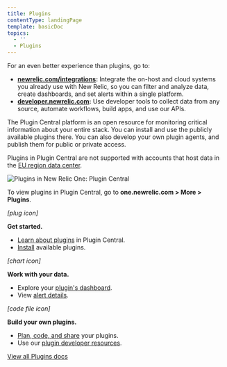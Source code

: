 ```yaml
---
title: Plugins
contentType: landingPage
template: basicDoc
topics:
  - ''
  - Plugins
---
```


<div className="callout-important">


For an even better experience than plugins, go to:

*   **[newrelic.com/integrations](https://newrelic.com/integrations):** Integrate the on-host and cloud systems you already use with New Relic, so you can filter and analyze data, create dashboards, and set alerts within a single platform.
*   **[developer.newrelic.com](https://developer.newrelic.com/):** Use developer tools to collect data from any source, automate workflows, build apps, and use our APIs.


</div>

The Plugin Central platform is an open resource for monitoring critical information about your entire stack. You can install and use the publicly available plugins there. You can also develop your own plugin agents, and publish them for public or private access.

Plugins in Plugin Central are not supported with accounts that host data in the [EU region data center](/docs/using-new-relic/welcome-new-relic/getting-started/introduction-eu-region-data-center).

![Plugins in New Relic One: Plugin Central](/sites/default/files/thumbnails/image/plugins-landing-page-prototype071720.png "Plugins in New Relic One: Plugin Central")

To view plugins in Plugin Central, go to **one.newrelic.com &gt; More &gt; Plugins**.

_\[plug icon\]_

**Get started.**

*   [Learn about plugins](/docs/plugins/plugins-new-relic/getting-started/introduction-new-relic-plugins) in Plugin Central.
*   [Install](/docs/plugins/plugins-new-relic/installing-plugins/install-plugin-central) available plugins.

_\[chart icon\]_

**Work with your data.**

*   Explore your [plugin's dashboard](/docs/plugins/plugins-new-relic/installing-plugins/use-plugin-central-plugin).
*   View [alert details](/docs/plugins/plugins-new-relic/installing-plugins/use-plugin-central-plugin#alert_details).

_\[code file icon\]_

**Build your own plugins.**

*   [Plan, code, and share](/docs/plugins/developing-plugins/structuring-your-plugin/checklist-developing-plugins) your plugins.
*   Use our [plugin developer resources](/docs/plugins/plugin-developer-resources).

[View all Plugins docs](/docs/plugins?toc=true)